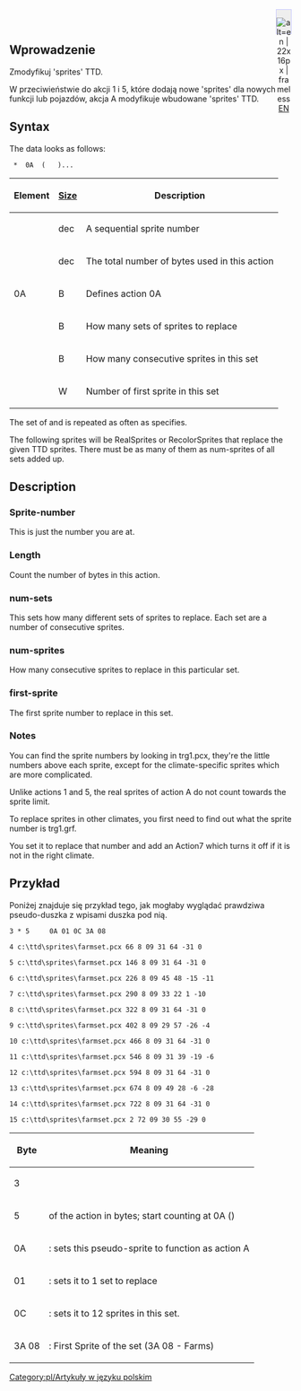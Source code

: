 <div style="float: right; border: 1px solid #c7c8fe; background-color: #EEE; padding:0px;"><!--
--><div style="display:inline-block; height: 3em; width: 26px; text-align:center;"><!--
--><!-- === Link do strony oryginalnej =========== --><!--
-->
[[File:en/Flag.png|link=http://newgrf-specs.tt-wiki.net/wiki/ActionA | alt=en | 22x16px | frameless]]<br/><!--
-->[http://newgrf-specs.tt-wiki.net/wiki/ActionA EN] 
</div><!--
--><!-- === szablon =========== --><!--
--> </div>
[[Category:pl/Artykuły w języku polskim]]
<br>{{en/Ambox| text = w trakcie edycji.}}
== Wprowadzenie ==


Zmodyfikuj 'sprites' TTD.


W przeciwieństwie do akcji 1 i 5, które dodają nowe 'sprites' dla nowych funkcji lub pojazdów, akcja A modyfikuje wbudowane 'sprites' TTD.

== Syntax ==

The data looks as follows:

 <Sprite-number> * <Length> 0A <num-sets> ( <num-sprites> <first-sprite> )...

{|
!Element!![[en/GRFActionsDetailed|Size]]!!Description

|-
|<Sprite-number>||dec||A sequential sprite number

|-
|<length>||dec||The total number of bytes used in this action

|-
|0A||B||Defines action 0A

|-
|<num-sets>||B||How many sets of sprites to replace

|-
|<num-sprites>||B||How many consecutive sprites in this set

|-
|<first-sprite>||W||Number of first sprite in this set
|}

The set of <num-sprites> and <first-sprite> is repeated as often as <num-sets> specifies.

The following sprites will be RealSprites or RecolorSprites that replace the given TTD sprites. There must be as many of them as num-sprites of all sets added up.

== Description ==

=== Sprite-number ===

This is just the number you are at.

=== Length ===

Count the number of bytes in this action.

=== num-sets ===

This sets how many different sets of sprites to replace. Each set are a number of consecutive sprites.

=== num-sprites ===

How many consecutive sprites to replace in this particular set.

=== first-sprite ===

The first sprite number to replace in this set.

=== Notes ===

You can find the sprite numbers by looking in trg1.pcx, they're the little numbers above each sprite, except for the climate-specific sprites which are more complicated.

Unlike actions 1 and 5, the real sprites of action A do not count towards the sprite limit.

To replace sprites in other climates, you first need to find out what the sprite number is trg1.grf.

You set it to replace that number and add an Action7 which turns it off if it is not in the right climate.

== Przykład ==

Poniżej znajduje się przykład tego, jak mogłaby wyglądać prawdziwa pseudo-duszka z wpisami duszka pod nią.

<pre>3 * 5     0A 01 0C 3A 08

4 c:\ttd\sprites\farmset.pcx 66 8 09 31 64 -31 0

5 c:\ttd\sprites\farmset.pcx 146 8 09 31 64 -31 0

6 c:\ttd\sprites\farmset.pcx 226 8 09 45 48 -15 -11

7 c:\ttd\sprites\farmset.pcx 290 8 09 33 22 1 -10

8 c:\ttd\sprites\farmset.pcx 322 8 09 31 64 -31 0

9 c:\ttd\sprites\farmset.pcx 402 8 09 29 57 -26 -4

10 c:\ttd\sprites\farmset.pcx 466 8 09 31 64 -31 0

11 c:\ttd\sprites\farmset.pcx 546 8 09 31 39 -19 -6

12 c:\ttd\sprites\farmset.pcx 594 8 09 31 64 -31 0

13 c:\ttd\sprites\farmset.pcx 674 8 09 49 28 -6 -28

14 c:\ttd\sprites\farmset.pcx 722 8 09 31 64 -31 0

15 c:\ttd\sprites\farmset.pcx 2 72 09 30 55 -29 0</pre>

{|
!Byte!!Meaning

|-
|3||<sprite-number>

|-
|5||<length> of the action in bytes; start counting at 0A (<action>)

|-
|0A||<action>: sets this pseudo-sprite to function as action A

|-
|01||<num-sets>: sets it to 1 set to replace

|-
|0C||<num-sprites>: sets it to 12 sprites in this set.

|-
|3A 08||<first-sprite>: First Sprite of the set (3A 08 - Farms)
|}